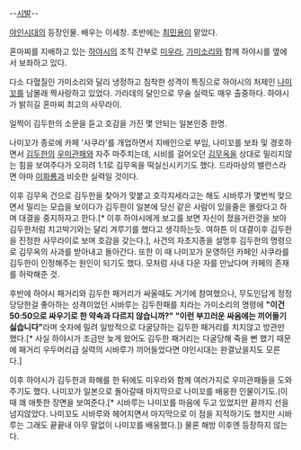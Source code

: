 --[[시발]]--

[[야인시대]]의 등장인물. 배우는 이세창. 초반에는 [[최민용]]이 맡았다.

혼마찌를 지배하고 있는 [[하야시]]의 조직 간부로 [[미우라]], [[가미소리]]와 함께 하야시를 옆에서 보좌하고 있다.

다소 다혈질인 가미소리와 달리 냉정하고 침착한 성격이 특징으로 하야시의 처제인 [[나미꼬]]를 남몰래 짝사랑하고 있었다. 가라데의 달인으로 무술 실력도 매우 출중하다. 하야시가 밝히길 혼마찌 최고의 사무라이. 

일찍이 김두한의 소문을 듣고 호감을 가진 몇 안되는 일본인중 한명.

나미꼬가 종로에 카페 '사쿠라'를 개업하면서 지배인으로 부임, 나미꼬를 보좌 및 경호하면서 [[김두한]]의 [[우미관]]패와 자주 마주치는데, 시비를 걸어오던 [[김무옥]]을 상대로 밀리지않는 힘을 보여주다가 오히려 1:1로 김무옥을 떡실신시키기도 했다. 드라마상의 밸런스라면 아마 [[이화룡]]과 비슷한 실력일 것이다.  

이후 김무옥 건으로 김두한을 찾아가 맞붙고 호각지세라고는 해도 시바루가 몇번씩 맞으면서 밀리는 모습을 보이다가 김두한이 일본에 당신 같은 사람이 있을줄은 몰랐다고 하며 대결을 중지하자고 한다.[* 이후 하야시에게 보고를 보면 자신이 졌을거란것을 보아 김두한처럼 치고박기와는 달리 겨루기를 했다고 생각하는듯. 여하튼 이 대결이후 김두한을 진정한 사무라이로 보며 호감을 갖는다.], 사건의 자초지종을 설명후 김두한의 명령으로 김무옥의 사과를 받아내고 돌아간다. 또한 이 때 나미꼬가 운영하던 카페인 사쿠라를 김두한이 인정해주는 원인이 되기도 했다. 모처럼 사내 다운 자를 만났다며 카페의 존재를 허락해준 것.

후반에 하야시 패거리와 김두한 패거리가 싸울때도 거기에 참여했으나, 무도인답게 정정당당한걸 좋아하는 성격이었던 시바루는 김두한패를 치라는 가미소리의 명령에 '''"이건 50:50으로 싸우기로 한 약속과 다르지 않습니까?" "이런 부끄러운 싸움에는 끼어들기 싫습니다"'''라며 숫자에 밀려 일방적으로 다굴당하는 김두한 패거리를 치지않고 방관만 했다.[* 사실 하야시가 조금만 늦게 왔어도 김두한 패거리는 다굴당해 죽을 뻔 했기 때문에 패거리 우두머리급 실력의 시바루가 끼어들었다면 야인시대는 완결났을지도 모른다.]

이후 하야시가 김두한과 화해를 한 뒤에도 미우라와 함께 여러가지로 우미관패들을 도와주기도 했다. 나미꼬가 일본으로 돌아갈때 마지막으로 나미꼬를 배웅한 인물이기도.(이때 꽤 애틋한 장면을 보여준다.[* 시바루는 나미꼬를 마음에 두고 있었지만 끝까지 선을 넘지않았다. 나미꼬도 시바루와 헤어지면서 마지막으로 이 점을 지적하기도 했지만 시바루는 그래도 끝끝내 아무 말없이 나미꼬를 배웅했다.]) 물론 해방 이후엔 등장하지 않는다.
